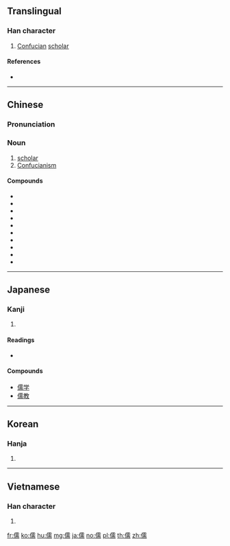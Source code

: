 ==Translingual==

===Han character===
{{Han char|rn=9|rad=人|as=14|sn=16|four=21227|canj=OMBB|ids=⿰亻需}}

# [[Confucian]] [[scholar]]

====References====
* {{Han ref|kx=0119.300|dkj=01220|dj=0253.080|hdz=10230.090|uh=5112|ud=20754|bh=BEA7|bd=48807}}

----

==Chinese==
{{zh-forms}}

===Pronunciation===
{{zh-pron
|m=rú
|c=jyu4
|h=pfs=yì
|mn=jû/lû
|cat=noun}}

===Noun===
{{zh-noun}}

# [[scholar]]
# [[Confucianism]]

====Compounds====
* {{zh-l|儒艮}}
* {{zh-l|儒家}}
* {{zh-l|儒將}}
* {{zh-l|儒教}}
* {{zh-l|儒林}}
* {{zh-l|儒生}}
* {{zh-l|儒術}}
* {{zh-l|儒學}}
* {{zh-l|儒雅}}
* {{zh-l|儒醫}}

----

==Japanese==

===Kanji===
{{ja-kanji|grade=c|rs=人14}}

# {{defn|lang=ja|sort=人14}}

====Readings====
* {{ja-readings|goon=[[にゅう]] (nyū) {{non-joyo-reading}}|kanon=[[じゅ]] (ju)|kun=[[やわらか]] (yawaraka), [[うるおす]] (uruosu), [[したがう]] (shitagau)}}

====Compounds====
* [[儒学]]
* [[儒教]]

----

==Korean==

===Hanja===
{{ko-hanja|hangeul=[[유]]|rv=yu|mr=yu}}

# {{defn|lang=ko|sort=人14}}

----

==Vietnamese==

===Han character===
{{vi-hantu|[[nho]], [[nhu]], [[nhô]]|rs=人14}}

# {{defn|lang=vi|sort=人14}}

[[fr:儒]]
[[ko:儒]]
[[hu:儒]]
[[mg:儒]]
[[ja:儒]]
[[no:儒]]
[[pl:儒]]
[[th:儒]]
[[zh:儒]]
